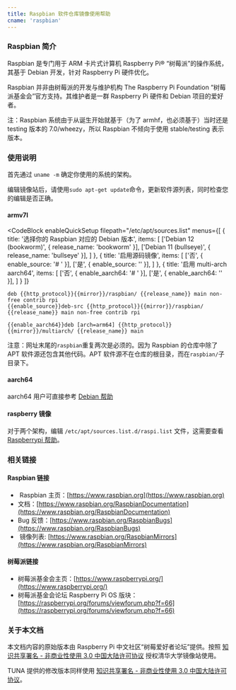 ```yaml
---
title: Raspbian 软件仓库镜像使用帮助
cname: 'raspbian'
---
```


### Raspbian 简介

Raspbian 是专门用于 ARM 卡片式计算机 Raspberry Pi® “树莓派”的操作系统，
其基于 Debian 开发，针对 Raspberry Pi 硬件优化。

Raspbian 并非由树莓派的开发与维护机构 The Raspberry Pi Foundation
“树莓派基金会”官方支持。其维护者是一群 Raspberry Pi 硬件和 Debian 项目的爱好者。

注：Raspbian 系统由于从诞生开始就基于（为了 armhf，也必须基于）当时还是
testing 版本的 7.0/wheezy，所以 Raspbian 不倾向于使用 stable/testing
表示版本。

### 使用说明

首先通过 `uname -m` 确定你使用的系统的架构。

编辑镜像站后，请使用`sudo apt-get update`命令，更新软件源列表，同时检查您的编辑是否正确。

#### armv7l

<CodeBlock
  enableQuickSetup
  filepath="/etc/apt/sources.list"
  menus={[
    {
      title: '选择你的 Raspbian 对应的 Debian 版本',
      items: [
        ['Debian 12 (bookworm)', { release_name: 'bookworm' }],
        ['Debian 11 (bullseye)', { release_name: 'bullseye' }],
      ]
    },
    {
      title: '启用源码镜像',
      items: [
        ['否', { enable_source: '# ' }],
        ['是', { enable_source: '' }],
      ]
    },
    {
      title: '启用 multi-arch aarch64',
      items: [
        ['否', { enable_aarch64: '# ' }],
        ['是', { enable_aarch64: '' }],
      ]
    }
  ]}
>

```properties
deb {{http_protocol}}{{mirror}}/raspbian/ {{release_name}} main non-free contrib rpi
{{enable_source}}deb-src {{http_protocol}}{{mirror}}/raspbian/ {{release_name}} main non-free contrib rpi

{{enable_aarch64}}deb [arch=arm64] {{http_protocol}}{{mirror}}/multiarch/ {{release_name}} main
```

</CodeBlock>

注意：网址末尾的`raspbian`重复两次是必须的。因为 Raspbian 的仓库中除了 APT 软件源还包含其他代码。APT 软件源不在仓库的根目录，而在`raspbian/`子目录下。

#### aarch64

aarch64 用户可直接参考 [Debian 帮助](/debian/)

#### raspberry 镜像

对于两个架构，编辑 `/etc/apt/sources.list.d/raspi.list` 文件，这需要查看 [Raspberrypi 帮助](/raspberrypi/)。


### 相关链接

#### Raspbian 链接

*  Raspbian 主页：[https://www.raspbian.org](https://www.raspbian.org)
*  文档：[https://www.raspbian.org/RaspbianDocumentation](https://www.raspbian.org/RaspbianDocumentation)
*  Bug 反馈：[https://www.raspbian.org/RaspbianBugs](https://www.raspbian.org/RaspbianBugs)
*  镜像列表: [https://www.raspbian.org/RaspbianMirrors](https://www.raspbian.org/RaspbianMirrors)

#### 树莓派链接

* 树莓派基金会主页：[https://www.raspberrypi.org/](https://www.raspberrypi.org/)
* 树莓派基金会论坛 Raspberry Pi OS 版块：[https://raspberrypi.org/forums/viewforum.php?f=66](https://raspberrypi.org/forums/viewforum.php?f=66)

### 关于本文档

本文档内容的原始版本由 Raspberry Pi
中文社区“树莓爱好者论坛”提供。按照 [知识共享署名 - 非商业性使用
3.0
中国大陆许可协议](http://creativecommons.org/licenses/by-nc/3.0/cn/) 授权清华大学镜像站使用。

TUNA 提供的修改版本同样使用 [知识共享署名 - 非商业性使用
3.0
中国大陆许可协议](http://creativecommons.org/licenses/by-nc/3.0/cn/)。
